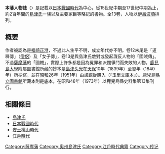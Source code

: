 {{unreferenced|time=2016-10-09T13:13:55+00:00}}
'''本藩人物誌'''（{{jp|j=本藩人物誌|hg=ほんぱんじんぶつし|rm=Honbanjinbutsushi|lead=yes}}）是記載以[[日本戰國時代|日本戰國時代]]為中心，從15世紀中期至17世紀中期為止，約2百年間的[[島津氏|島津氏]]一族以及主要家臣等略記的書物。全13卷，人物以[[伊呂波順|伊呂波順]]排列。

== 概要 ==
作者被認為是[[福崎正澄|福崎正澄]]，不過此人生平不明，成立年代亦不明。卷12末尾是「道釋傳」（[[僧侶|僧侶]]）及「女子傳」，卷13是與島津氏敵對或發起謀反人物的「國賊傳」。不過[[薩摩藩|薩摩藩]]的「國賊」，實際上許多都是因為冤罪和派閥爭鬥而失敗的人物。[[鹿兒島大學|鹿兒島大學]]附屬圖書館所藏的抄本是[[島津久光|島津久光]]在[[天保_(日本)|天保]]10年（1839年）至翌年（1840年）所抄寫，並在[[昭和|昭和]]26年（1951年）由該館從{{tsl|ja|玉里島津家}}購入（『玉里文庫本』）。[[鹿兒島縣立圖書館|鹿兒島縣立圖書館]]所藏本則是底本，在昭和48年（1973年）以鹿兒島縣史料集第13集刊行。

== 相關條目 ==
*[[島津氏|島津氏]]
*[[日本戰國時代|日本戰國時代]]
*[[安土桃山時代|安土桃山時代]]
*[[江戶時代|江戶時代]]

[[Category:薩摩藩|Category:薩摩藩]]
[[Category:奧州島津氏|Category:奧州島津氏]]
[[Category:江戶時代典籍|Category:江戶時代典籍]]
[[Category:传记|Category:传记]]